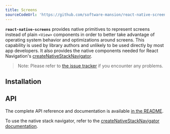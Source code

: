 ```yaml
---
title: Screens
sourceCodeUrl: 'https://github.com/software-mansion/react-native-screens'
---
```



**`react-native-screens`** provides native primitives to represent screens instead of plain `<View>` components in order to better take advantage of operating system behavior and optimizations around screens. This capability is used by library authors and unlikely to be used directly by most app developers. It also provides the native components needed for React Navigation's [createNativeStackNavigator](https://reactnavigation.org/docs/native-stack-navigator).

> Note: Please refer to [the issue tracker](https://github.com/software-mansion/react-native-screens/issues) if you encounter any problems.

<PlatformsSection android emulator ios simulator web />

## Installation

<InstallSection
  packageName="react-native-screens"
  href="https://github.com/software-mansion/react-native-screens"
/>

## API

The complete API reference and documentation is available [in the README](https://github.com/software-mansion/react-native-screens).

To use the native stack navigator, refer to the [createNativeStackNavigator documentation](https://reactnavigation.org/docs/native-stack-navigator).
